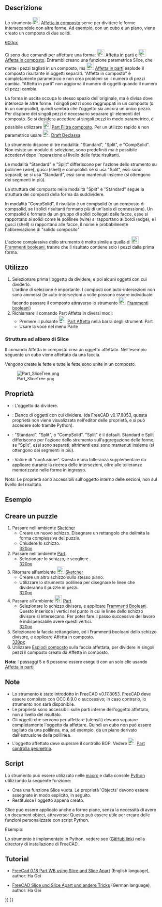 <languages/>
{{Docnav/it
|[[Part_SliceApart/it|Affetta in parti]]
|[[Part_XOR/it|Booleana XOR]]
|[[Part_Workbench/it|Part]]
|IconL=Part_SliceApart.svg
|IconR=Part_XOR.svg
|IconC=Workbench_Part.svg
}}

{{GuiCommand/it
|Name=Part Slice
|Name/it=Part Affetta in composto
|MenuLocation=Parte → Dividi → Affetta in composto
|Workbenches=[[Part_Workbench/it|Part]]
|Version=0.17
|SeeAlso=[[Part_BooleanFragments/it|Frammenti Booleani]], [[Part_XOR/it|Part XOR]], [[Part_CompJoinFeatures/it|Giunzione]], [[Part_Boolean/it|Operazioni booleane]]
}}

<span id="Description"></span>
==Descrizione== 

Lo strumento [[Image:Part_Slice.svg|24px]] [[Part Slice/it|Affetta in composto]] serve per dividere le forme intersecandole con altre forme. Ad esempio, con un cubo e un piano, viene creato un composto di due solidi.

[[image:Part_Slice_Demo.png|600px]]

{{Caption|Nella figura sopraː i pezzi sono stati separati manualmente dopo l'operazione, per rendere visibili le singole parti}}

Ci sono due comandi per affettare una forma: [[Image:Part_SliceApart.svg|24px]] [[Part_SliceApart/it|Affetta in parti]] e [[Image:Part_Slice.svg|24px]] [[Part_Slice/it|Affetta in composto]]. Entrambi creano una funzione parametrica Slice, che mette i pezzi tagliati in un composto, ma [[Image:Part_SliceApart.svg|24px]] [[Part_SliceApart/it|Affetta in parti]] esplode il composto risultante in oggetti separati. "Affetta in composto" è completamente parametrico e non crea problemi se il numero di pezzi cambia. "Affetta in parti" non aggiorna il numero di oggetti quando il numero di pezzi cambia.

La forma in uscita occupa lo stesso spazio dell'originale, ma è divisa dove interseca le altre forme. I singoli pezzi sono raggruppati in un composto (o in un compsolid), quindi sembra che l'oggetto sia ancora un unico pezzo. Per disporre dei singoli pezzi è necessario separare gli elementi del composto. Se si desidera accedere ai singoli pezzi in modo parametrico, è possibile utilizzare [[Image:Part_CompoundFilter.svg|24px]] [[Part_CompoundFilter/it|Part Filtra composto]]. Per un utilizzo rapido e non parametrico usare [[Image:Draft_Downgrade.svg|24px]] [[Draft_Downgrade/it|Draft Declassa]].

Lo strumento dispone di tre modalità: "Standard", "Split", e "CompSolid". Non esiste un modulo di selezione, sono predefiniti ma è possibile accedervi dopo l'operazione al livello delle fette risultanti.

Le modalità "Standard" e "Split" differiscono per l'azione dello strumento su polilinee (wire), gusci (shell) e compsolid: se si usa "Split", essi sono separati; se si usa "Standard", essi sono mantenuti insieme (si ottengono dei segmenti in più).

La struttura del composto nelle modalità "Split" e "Standard" segue la struttura dei composti della forma da suddividere. 

In modalità  "CompSolid", il risultato è un compsolid (o un composto di compsolid, se i solidi risultanti formano più di un'isola di connessione). Un compsolid è formato da un gruppo di solidi collegati dalle facce, esse si rapportano ai solidi come le polilinee (wire) si rapportano ai bordi (edge), e i gusci (shell) si rapportano alle facce, il nome è probabilmente l'abbreviazione di "solido composito"

L'azione complessiva dello strumento è molto simile a quella di [[Image:Part_BooleanFragments.svg|24px]] [[Part_BooleanFragments/it|Frammenti booleani]], tranne che il risultato contiene solo i pezzi dalla prima forma.

<span id="Usage"></span>
==Utilizzo== 

<div class="mw-translate-fuzzy">
# Selezionare prima l'oggetto da dividere, e poi alcuni oggetti con cui dividerlo. <br /> L'ordine di selezione è importante. I composti con auto-intersezioni non sono ammessi (le auto-intersezioni a volte possono essere individuate facendo passare il composto attraverso lo strumento [[Image:Part_BooleanFragments.svg|24px]]  [[Part_BooleanFragments/it|Frammenti booleani]])
# Richiamare il comando Part Affetta in diversi modi:
#* Premere il pulsante [[Image:Part_Slice.svg|24px]] [[Part_Slice/it|Part Affetta]] nella barra degli strumenti Part
#* Usare la voce {{MenuCommand|Parte → Dividi → Affetta in un composto}} nel menu Parte
</div>

===Struttura ad albero di Slice ===
Il comando Affetta in composto crea un oggetto affettato. Nell'esempio seguente un cubo viene affettato da una faccia.

Vengono create le fette e tutte le fette sono unite in un composto.

[[Image:Part_SliceTree.png]]

<span id="Properties"></span>
==Proprietà== 

{{TitleProperty|Slice}}
* {{PropertyData|Base}}: L'oggetto da dividere.
* {{PropertyData|Tools}}: Elenco di oggetti con cui dividere. (da FreeCAD v0.17.8053, questa proprietà non viene visualizzata nell'editor delle proprietà, e si può accedere solo tramite Python).
* {{PropertyData|Mode}}: "Standard", "Split", o "CompSolid". "Split" è il default. Standard e Split differiscono per l'azione dello strumento sull'aggregazione delle forme; se "Split", essi sono separati; altrimenti essi sono mantenuti insieme (si ottengono dei segmenti in più).
* {{PropertyData|Tolerance}}: Valore di "confusione". Questa è una tolleranza supplementare da applicare durante la ricerca delle intersezioni, oltre alle tolleranze memorizzate nelle forme in ingresso.

̈Notaː Le proprietà sono accessibili sull'oggetto interno delle sezioni, non sul livello del risultato.

<span id="Example"></span>
==Esempio==

<span id="Creating_a_Puzzle"></span>
==Creare un puzzle==

# Passare nell'ambiente [[Sketcher_Workbench/it|Sketcher]] 
#* Creare un nuovo schizzo. Disegnare un rettangolo che delimita la forma complessiva del puzzle.
#* Chiudere lo schizzo.<br/>[[image:slice_example_step1.png|320px]]
# Passare nell'ambiente [[Part_Workbench/it|Part]].
#* Selezionare lo schizzo, e scegliere {{MenuCommand|Part → [[Image:Part_MakeFace.svg|24px]] [[Part_MakeFace/it|Crea faccia da polilinea]]}}.<br />[[image:slice_example_step2.png|320px]]
# Ritornare all'ambiente [[Image:Workbench_Sketcher.svg|24px]] [[Sketcher_Workbench/it|Sketcher]]
#* Creare un altro schizzo sullo stesso piano.
#* Utilizzare lo strumento polilinea per disegnare le linee che divideranno il puzzle in pezzi.<br />[[image:slice_example_step3.png|320px]]
# Passare all'ambiente [[Image:Workbench_Part.svg|24px]] [[Part_Workbench/it|Part]].
#* Selezionare lo schizzo divisore, e applicare [[Part_BooleanFragments/it|Frammenti Booleani]]. Questo inserisce i vertici nel punto in cui le linee dello schizzo divisore si intersecano. Per poter fare il passo successivo del lavoro è indispensabile avere questi vertici.<br />[[image:slice_example_step4.png|320px]]
# Selezionare la faccia rettangolare, ed i Frammenti booleani dello schizzo divisore, e applicare Affetta in composto.<br />[[image:slice_example_step5.png|320px]]
# Utilizzare [[Part_ExplodeCompound/it|Esplodi composto]] sulla faccia affettata, per dividere in singoli pezzi il composto creato da Affetta in composto.

'''Nota:''' I passaggi 5 e 6 possono essere eseguiti con un solo clic usando [[Part_SliceApart/it|Affetta in parti]]

<span id="Notes"></span>
==Note== 

* Lo strumento è stato introdotto in FreeCAD v0.17.8053. FreeCAD deve essere compilato con OCC 6.9.0 o successivo; in caso contrario, lo strumento non sarà disponibile.
* ̈Le proprietà sono accessibili sulle parti interne dell'oggetto affettato, non a livello del risultato.
* Gli oggetti che servono per affettare (utensili) devono separare completamente l'oggetto da affettare. Quindi un cubo non può essere tagliato da una polilinea, ma, ad esempio, da un piano derivato dall'estrusione della polilinea.
* L'oggetto affettato deve superare il controllo BOP. Vedere [[Image:Part_CheckGeometry.svg|24px]] [[Part_CheckGeometry/it|Part controlla geometria]].

<span id="Scripting"></span>
==Script== 

Lo strumento può essere utilizzato nelle [[Macros/it|macro]] e dalla console [[Python/it|Python]] utilizzando la seguente funzione:
{{Code|code=BOPTools.SplitFeatures.makeSlice(name)}}

* Crea una funzione Slice vuota. Le proprietà 'Objects' devono essere assegnate in modo esplicito, in seguito.
* Restituisce l'oggetto appena creato.

Slice può essere applicato anche a forme piane, senza la necessità di avere un document object, attraverso:
{{Code|code=BOPTools.SplitAPI.slice(base_shape, tool_shapes, mode, tolerance = 0.0)}}
Questo può essere utile per creare delle funzioni personalizzate con script Python.


Esempio:
{{code|code=
import BOPTools.SplitFeatures
j = BOPTools.SplitFeatures.makeSlice(name= 'Slice')
j.Base = FreeCADGui.Selection.getSelection()[0]
j.Tools = FreeCADGui.Selection.getSelection()[1:]
}}

Lo strumento è implementato in Python, vedere see {{FileName|/Mod/Part/BOPTools/SplitFeatures.py}} ([https://github.com/FreeCAD/FreeCAD/blob/master/src/Mod/Part/BOPTools/SplitFeatures.py GitHub link]) nella directory di installazione di FreeCAD.


<span id="Tutorials"></span>
==Tutorial== 

* [https://www.youtube.com/watch?v=tzHkQaHgrfQ FreeCad 0.18 Part WB using Slice and Slice Apart] (English language), author: Ha Gei

* [https://www.youtube.com/watch?v=JJAL5JmqqKQ FreeCAD Slice und Slice Apart und andere Tricks] (German language), author: Ha Gei


{{Docnav/it
|[[Part_SliceApart/it|Affetta in parti]]
|[[Part_XOR/it|Booleana XOR]]
|[[Part_Workbench/it|Part]]
|IconL=Part_SliceApart.svg
|IconR=Part_XOR.svg
|IconC=Workbench_Part.svg
}}

{{Part Tools navi{{#translation:}}}}
{{Userdocnavi{{#translation:}}}}